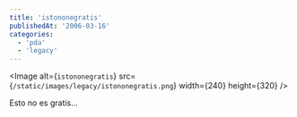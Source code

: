 ```yaml
---
title: 'istononegratis'
publishedAt: '2006-03-16'
categories:
  - 'pda'
  - 'legacy'
---
```


<Image
  alt={`istononegratis`}
  src={`/static/images/legacy/istononegratis.png`}
  width={240}
  height={320}
/>

Esto no es gratis...
